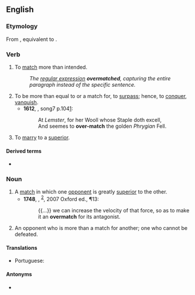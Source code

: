 ==English==

===Etymology===
From {{inh|en|enm|overmacchen}}, equivalent to {{af|en|over-|match}}.

===Verb===
{{en-verb}}

# To [[match]] more than intended.
#: ''The [[regular expression]] '''overmatched''', capturing the entire paragraph instead of the specific sentence.''
# To be more than equal to or a match for, to [[surpass]]; hence, to [[conquer]], [[vanquish]].
#* '''1612''', {{w|Michael Drayton}}, {{w|Poly-Olbion}} song{{nbsp}}7 p.{{nbsp}}104[http://poly-olbion.exeter.ac.uk/the-text/full-text/song-7/]:
#*: At ''Lemster'', for her Wooll whose Staple doth excell,
#*: And seemes to '''over-match''' the golden ''Phrygian'' Fell.
# To [[marry]] to a [[superior]].
#: {{rfquotek|en|Burton}}

====Derived terms====
* {{l|en|overmatched}}

===Noun===
{{en-noun}}

# A [[match]] in which one [[opponent]] is greatly [[superior]] to the other.
#* '''1748''', {{w|David Hume}}, ''{{w|An Enquiry Concerning Human Understanding}}''<sup>[http://books.google.com/books?id=aA9XN9zC56oC]</sup>, 2007 Oxford ed., ¶13:
#*: {{...}} we can increase the velocity of that force, so as to make it an '''overmatch''' for its antagonist.
# An opponent who is more than a match for another; one who cannot be defeated.

====Translations====
{{trans-top|a match}}
* Portuguese: {{t+|pt|batalha|f}} {{t+|pt|perdida}}
{{trans-mid}}
{{trans-bottom}}

====Antonyms====
* {{l|en|undermatch}}